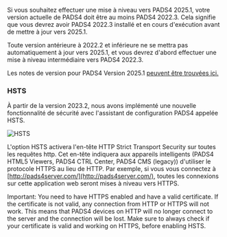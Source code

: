 Si vous souhaitez effectuer une mise à niveau vers PADS4 2025.1, votre version actuelle de PADS4 doit être au moins PADS4 2022.3. Cela signifie que vous devrez avoir PADS4 2022.3 installé et en cours d'exécution avant de mettre à jour vers 2025.1.

Toute version antérieure à 2022.2 et inférieure ne se mettra pas automatiquement à jour vers 2025.1, et vous devrez d'abord effectuer une mise à niveau intermédiaire vers PADS4 2022.3.

Les notes de version pour PADS4 Version 2025.1 [peuvent être trouvées ici.](https://www.netdisplaysystems.com/downloads/ForwardLinks/PADS4relnotes.pdf)

### HSTS

À partir de la version 2023.2, nous avons implémenté une nouvelle fonctionnalité de sécurité avec l'assistant de configuration PADS4 appelée HSTS.

<img className="block" src="/images/hsts.png" alt="HSTS" />

L'option HSTS activera l'en-tête HTTP Strict Transport Security sur toutes les requêtes http. Cet en-tête indiquera aux appareils intelligents (PADS4 HTML5 Viewers, PADS4 CTRL Center, PADS4 CMS (legacy)) d'utiliser le protocole HTTPS au lieu de HTTP. Par exemple, si vous vous connectez à [http://pads4server.com/](http://pads4server.com/), toutes les connexions sur cette application web seront mises à niveau vers HTTPS.

<Warning>
  Important: You need to have HTTPS enabled and have a valid certificate. If the certificate is not valid, any connection from HTTP or HTTPS will not work. This means that PADS4 devices on HTTP will no longer connect to the server and the connection will be lost. Make sure to always check if your certificate is valid and working on HTTPS, before enabling HSTS.
</Warning>
